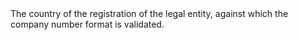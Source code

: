 <ParamField body="CountryCode" type="string">     
The country of the registration of the legal entity, against which the company number format is validated. 
</ParamField>